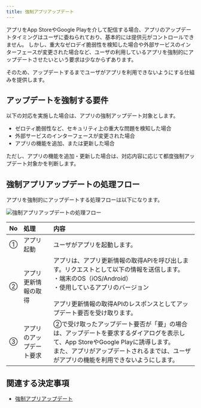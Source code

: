 ```yaml
---
title: 強制アプリアップデート
---
```


アプリをApp StoreやGoogle Playを介して配信する場合、アプリのアップデートタイミングはユーザに委ねられており、基本的には提供元がコントロールできません。
しかし、重大なゼロデイ脆弱性を検知した場合や外部サービスのインターフェースが変更された場合など、ユーザの利用しているアプリを強制的にアップデートさせたいという要求は少なからずあります。

そのため、アップデートするまでユーザがアプリを利用できないようにする仕組みを提供します。

## アップデートを強制する要件

以下の対応を実施した場合は、アプリの強制アップデート対象とします。

- ゼロティ脆弱性など、セキュリティ上の重大な問題を検知した場合
- 外部サービスのインターフェースが変更された場合
- アプリの機能を追加、または更新した場合

ただし、アプリの機能を追加・更新した場合は、対応内容に応じて都度強制アップデート対象かを判断します。

## 強制アプリアップデートの処理フロー

アプリを強制的にアップデートする処理フローは以下になります。

![強制アプリアップデートの処理フロー](forced-app-updates-architecture.drawio.png)

| No | 処理           | 内容                                                                                                                                          |
|:---|:-------------|:--------------------------------------------------------------------------------------------------------------------------------------------|
| ①  | アプリ起動        | ユーザがアプリを起動します。                                                                                                                              |
| ②  | アプリ更新情報の取得   | アプリは、アプリ更新情報の取得APIを呼び出します。リクエストとして以下の情報を送信します。<br/>・端末のOS（iOS/Android）<br/>・使用しているアプリのバージョン<br/><br/>アプリ更新情報の取得APIのレスポンスとしてアップデート要否を受け取ります。 |
| ③  | アプリのアップデート要求 | ②で受け取ったアップデート要否が「要」の場合は、アップデートを要求するダイアログを表示して、App StoreやGoogle Playに誘導します。<br/>また、アプリがアップデートされるまでは、ユーザがアプリの機能を利用できないようにします。           |

## 関連する決定事項

- [強制アプリアップデート](../../decisions/adr-016-forced-app-updates.mdx)
